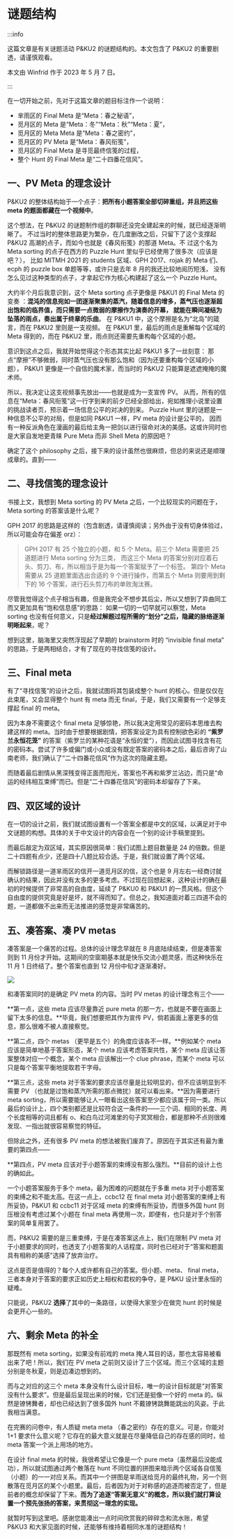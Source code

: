 # 谜题结构

:::info

这篇文章是有关谜题活动 P&KU2 的谜题结构的。本文包含了 P&KU2 的重要剧透，请谨慎观看。

本文由 Winfrid 作于 2023 年 5 月 7 日。

:::

在一切开始之前，先对于这篇文章的题目标注作一个说明：

- 芈雨区的 Final Meta 是“Meta：春之秘语”，
- 觅月区的 Meta 是“Meta：冬”“Meta：秋”“Meta：夏”，
- 觅月区的 Meta Meta 是“Meta：春之密约”，
- 觅月区的 PV Meta 是“Meta：春风衔笺”，
- 觅月区的 Final Meta 是寻觅最终信笺的过程，
- 整个 Hunt 的 Final Meta 是“二十四番花信风”。

## 一、PV Meta 的理念设计

P&KU2 的整体结构始于一个点子：**把所有小题答案全部切碎重组，并且把这些 meta 的题面都藏在一个视频中**。

这个想法，在 P&KU2 的谜题制作组的群聊还没完全建起来的时候，就已经逐渐明晰了。
不过当时的整体思路更为繁杂，在几度删改之后，只留下了这个支撑起 P&KU2 高潮的点子，而如今也就是《春风衔笺》的那道 Meta。不
过这个名为 Meta sorting 的点子在西方的 Puzzle Hunt 里似乎已经使用了很多次（应该是吧？），
比如 MITMH 2021 的 students 区域、GPH 2017、rojak 的 Meta 们、ecph 的 puzzle box 单题等等，或许只是去年 8 月的我还比较地阅历短浅，
没有怎么见过这种类型的点子，才拿起它作为核心构建起了这么一个 Puzzle Hunt。

大约半个月后我意识到，这个 Meta sorting 点子更像是 P&KU1 的 Final Meta 的变奏
：**混沌的信息宛如一团逐渐聚集的蒸汽，随着信息的增多，蒸气压也逐渐超出饱和的临界值，而只需要一点微弱的摩擦作为演奏的开幕，
就能在瞬间凝结为坠落的雨点，奏出属于终章的乐曲**。
在 P&KU1 中，这个摩擦是名为“北岛”的箴言，而在 P&KU2 里则是一支视频。
在 P&KU1 里，最后的雨点是重解每个区域的 Meta 得到的，而在 P&KU2 里，雨点则还需要先重构每个区域的小题。

意识到这点之后，我就开始觉得这个形态其实比起 P&KU1 多了一丝刻意：
那点“摩擦”不够微弱，同时蒸气压也没有那么饱和（因为还要重构每个区域的小题），
P&KU1 更像是一个自信的魔术家，而当时的 P&KU2 只能算是遮遮掩掩的魔术师。

所以，我决定让这支视频事先放出——也就是成为一支宣传 PV。
从而，所有的信息在“Meta：春风衔笺”这一行字到来的前夕已经全部给出，宛如推理小说里设置的挑战读者页，预示着一场信息公平的对决的到来。
Puzzle Hunt 里的谜题是一种信息不公平的对局，但是如同 P&KU1 一样，PV meta 的设计是公平的，
因而有一种反派角色在漫画的最后给主角一把剑以进行宿命对决的美感。这或许同时也是大家自发地更青睐 Pure Meta 而非 Shell Meta 的原因吧？

确定了这个 philosophy 之后，接下来的设计虽然也很麻烦，但总的来说还是顺理成章的。直到——

## 二、寻找信笺的理念设计

书接上文，我想到 Meta sorting 的 PV Meta 之后，一个比较现实的问题在于，Meta sorting 的答案该是什么呢？

GPH 2017 的思路是这样的（包含剧透，请谨慎阅读；另外由于没有切身体验过，所以可能会存在偏差 orz）：

> GPH 2017 有 25 个独立的小题，和 5 个 Meta。前三个 Meta 需要把 25 道题进行 Meta sorting 分为三类，
> 而这三个 Meta 的答案分别对应着石头、剪刀、布，所以相当于是为每一个答案赋予了一个标签。
> 第四个 Meta 需要从 25 道题里面选出合适的 9 个进行操作，而第五个 Meta 则要用到剩下的 16 个答案，进行石头剪刀布的单败淘汰赛。

尽管我觉得这个点子相当有趣，但是我完全不想步其后尘，所以又想到了异曲同工而又更加具有“饱和信息感”的思路：
如果一切的一切早就可以察觉，Meta sorting 也没有任何意义，只是**经过解题过程所需的“划分”之后，隐藏的脉络逐渐明晰起来**，呢？

想到这里，脑海里又突然浮现起了早期的 brainstorm 时的 “invisible final meta” 的思路，于是两相结合，才有了现在的寻找信笺的设计。

## 三、Final meta

有了“寻找信笺”的设计之后，我就试图将其包装成整个 hunt 的核心。但是仅仅在此束尾，又会显得整个 hunt 有 meta 而无 final，于是，我们又需要有一个足够支撑起 final 的 meta。

因为本身不需要这个 final meta 足够惊艳，所以我决定用常见的密码本思维去构建这样的 meta。当时由于想要根据剧情，把答案设定为具有控制欲色彩的 **“紫罗兰永恒花笼”** 的答案（紫罗兰的某种花语是“永恒的爱”），而因此试图寻找含有花的密码本。尝试了许多或偏门或小众或没有既定答案的密码本之后，最后咨询了山南老师，我们确认了“二十四番花信风”作为这次的隐藏主题。

而随着最后剧情从黑深残变得正面而阳光，答案也不再和紫罗兰沾边，而只是“命运的经纬相互束缚”而已。但是“二十四番花信风”的密码本却留存了下来。

## 四、双区域的设计

在一切的设计之前，我们就试图设置有一个答案全都是中文的区域，以满足对于中文谜题的构想。具体的关于中文设计的内容会在一个别的设计手稿里提到。

而最后敲定为双区域，其实原因很简单：我们试图上题目数量是 24 的倍数。但是二十四题有点少，还是四十八题比较合适。于是，我们就设置了两个区域。

而解锁路径是一道芈雨区的信开一道觅月区的信，这个也是 9 月左右一经商讨就确认的结果，因此并没有太多的更多考虑。不过现在回想起来，这种设计的确在最初的时候提供了非常高的自由度，延续了 P\&KU0 和 P\&KU1 的一贯风格。但这个自由度的提供究竟是好是坏，就不得而知了。但总之，我知道面对着三四道不会的题，一道都做不出来而无法推进的感觉是非常痛苦的。

## 五、凑答案、凑 PV metas

凑答案是一个痛苦的过程。总体的设计理念早就在 8 月底陆续结束，但是凑答案则到 11 月份才开始。这期间的空窗期基本就是快乐交流小题灵感，而这种快乐在 11 月 1 日终结了。整个答案也直到 12 月份中旬才逐渐凑好。

![](./01-mi-ti-jie-gou.assets/image_1.webp)

和凑答案同时的是确定 PV meta 的内容。当时 PV metas 的设计理念有三个——

**第一点，这些 meta 应该尽量靠近 pure meta 的那一方，也就是不要在画面上留下太多的信息。**毕竟，我们想要把其作为宣传 PV，倘若画面上塞更多的信息，那么很难不被人直接察觉。

**第二点，四个 metas （更早是五个）的角度应该各不一样。**例如某个 meta 应该是简单地基于答案形态，某个 meta 应该考虑答案共性，某个 meta 应该让答案整体对应一个概念，某个 meta 应该解出一个 clue phrase，而某个 meta 可以只是每个答案平衡地提取若干字母。

**第三点，这些 meta 对于答案的要求应该尽量是比较明显的，但不应该明显到不需要 PV （也就是过饱和蒸汽所需的那点微扰）就可以看出来。**因为需要进行 meta sorting，所以需要能够让人一眼看出这些答案至少都应该属于同一类。所以最后的设计上，四个类别都还是比较符合这一条件的——三个词、相同的长度、两个长度相等的词且都有 o、和白鸟过河滩里的句子冥冥相合，都是那种不点则很难发现、一指出就很容易察觉的特征。

但除此之外，还有很多 PV meta 的想法被我们废弃了。原因在于其实还有最为重要的第四点——

**第四点，PV meta 应该对于小题答案的束缚没有那么强烈。**目前的设计上也的确如此。

一个小题答案服务于多个 meta，最为困难的问题就在于多重 meta 对于小题答案的束缚之和不能太高。在这一点上，ccbc12 在 final meta 对小题答案的束缚上有所妥协，P\&KU1 和 ccbc11 对于区域 meta 的束缚有所妥协，而很多外国 hunt 则压根没有考虑过某个小题在 final meta 再使用一次，即便有，也只是对于个别答案的简单复用罢了。

而，P\&KU2 需要的是三重束缚，于是在凑答案这点上，我们在限制 PV meta 对于小题要求的同时，也透支了小题答案的人话程度，同时也已经对于“答案和题面具有相称的美感”选择了放弃治疗。

这点是否是值得的？每个人或许都有自己的答案。但小题、meta、 final meta，三者本身对于答案的要求正如历史上相权和君权的争夺，是 P\&KU 设计里永恒的疑难。

只能说，P\&KU2 **选择**了其中的一条路径，以使得大家至少在做完 hunt 的时候是会更开心一些的。

## 六、剩余 Meta 的补全

那既然有 meta sorting，如果没有前戏的 meta 掩人耳目的话，那也太容易被看出来了吧！所以，我们在 PV meta 之前则又设计了三个区域。而三个区域的主题分别是冬秋夏，则是边凑边想到的。

而与之对应的这三个 meta 本身没有什么设计目标，唯一的设计目标就是“对答案没有什么要求”。但是最后呈现出来的时候，它们还是挺像一个好的 meta 的。纵然是镣铐舞者，却也已经达到了很多国外 hunt 不戴镣铐跳舞能跳出的风姿。于此我相当满意。

在完赛的问卷中，有人质疑 meta meta （春之密约）存在的意义。可是，你能对 1+1 要求什么意义呢？它存在的最大意义就是在尽量降低自己的存在感的同时，给 meta 答案一个派上用场的地方。

在设计 final meta 的时候，我很希望让它像是一个 pure meta（虽然最后没能成功），所以就试图通过两个散落在 hunt 不同位置的拼图来暗示两个区域各自信笺（小题）的一一对应关系。而其中一个拼图是芈雨送给觅月的最终礼物，另一个则散落在觅月区的某个小题里。最后，后者因为对于对称感的追逐而被否定了，但是前者的概念却保留了下来。**而为了追逐“答案无意义”的概念，所以我们就打算设置一个预先张扬的答案，来贯彻这一理念的实现。**

就暂时写到这里吧。感谢您能凑出一点时间欣赏我的碎碎念和流水账，希望 P\&KU3 和大家见面的时候，还能够有维持着相同水准的谜题结构！
